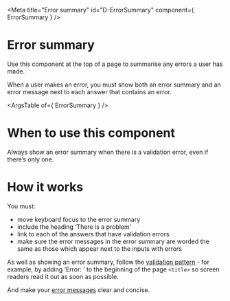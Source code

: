 <!-- Global imports -->

<!-- Local imports -->

<Meta title="Error summary" id="D-ErrorSummary" component={ ErrorSummary } />

# Error summary

Use this component at the top of a page to summarise any errors a user has made.

When a user makes an error, you must show both an error summary and an error message next to each answer that contains an error.

<Canvas withToolbar>
  <Story name="Default">
    <ErrorSummary errors={[
      { id: 'passportDate', error: 'The date your passport was issued must be in the past' },
      { id: 'postcode', error: 'Enter a postcode, like AA1 1AA' }
    ]} />
  </Story>
</Canvas>

<ArgsTable of={ ErrorSummary } />

# When to use this component

Always show an error summary when there is a validation error, even if there’s only one.

# How it works

You must:

* move keyboard focus to the error summary
* include the heading ‘There is a problem’
* link to each of the answers that have validation errors
* make sure the error messages in the error summary are worded the same as those which appear next to the inputs with errors

As well as showing an error summary, follow the <a href="https://design-system.service.gov.uk/patterns/validation/" target="_blank">validation pattern</a> - for example, by adding ‘Error: ’ to the beginning of the page `<title>` so screen readers read it out as soon as possible.

And make your <a href="https://design-system.service.gov.uk/components/error-message/#be-clear-and-concise" target="_blank">error messages</a> clear and concise.
